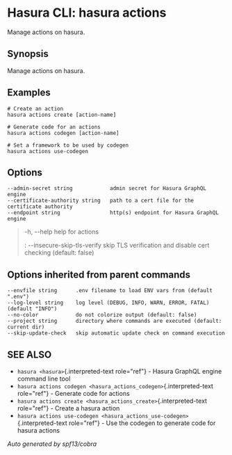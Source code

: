 
Hasura CLI: hasura actions
==========================

Manage actions on hasura.

Synopsis
--------

Manage actions on hasura.

Examples
--------

    # Create an action
    hasura actions create [action-name]

    # Generate code for an actions
    hasura actions codegen [action-name]

    # Set a framework to be used by codegen
    hasura actions use-codegen

Options
-------

    --admin-secret string            admin secret for Hasura GraphQL engine
    --certificate-authority string   path to a cert file for the certificate authority 
    --endpoint string                http(s) endpoint for Hasura GraphQL engine 

> -h, \--help help for actions
>
> :   \--insecure-skip-tls-verify skip TLS verification and disable cert
>     checking (default: false)
>
Options inherited from parent commands
--------------------------------------

    --envfile string      .env filename to load ENV vars from (default ".env")
    --log-level string    log level (DEBUG, INFO, WARN, ERROR, FATAL) (default "INFO")
    --no-color            do not colorize output (default: false)
    --project string      directory where commands are executed (default: current dir)
    --skip-update-check   skip automatic update check on command execution

SEE ALSO
--------

-   `hasura <hasura>`{.interpreted-text role="ref"} - Hasura GraphQL
    engine command line tool
-   `hasura actions codegen <hasura_actions_codegen>`{.interpreted-text
    role="ref"} - Generate code for actions
-   `hasura actions create <hasura_actions_create>`{.interpreted-text
    role="ref"} - Create a hasura action
-   `hasura actions use-codegen <hasura_actions_use-codegen>`{.interpreted-text
    role="ref"} - Use the codegen to generate code for hasura actions

*Auto generated by spf13/cobra*

